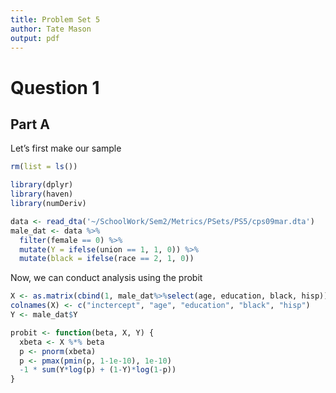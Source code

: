 ```yaml
---
title: Problem Set 5
author: Tate Mason
output: pdf
---
```


# Question 1

## Part A

Let's first make our sample
```r
rm(list = ls())

library(dplyr)
library(haven)
library(numDeriv)

data <- read_dta('~/SchoolWork/Sem2/Metrics/PSets/PS5/cps09mar.dta')
male_dat <- data %>%
  filter(female == 0) %>%
  mutate(Y = ifelse(union == 1, 1, 0)) %>%
  mutate(black = ifelse(race == 2, 1, 0))
```
Now, we can conduct analysis using the probit

```r
X <- as.matrix(cbind(1, male_dat%>%select(age, education, black, hisp)))
colnames(X) <- c("inctercept", "age", "education", "black", "hisp")
Y <- male_dat$Y

probit <- function(beta, X, Y) {
  xbeta <- X %*% beta
  p <- pnorm(xbeta)
  p <- pmax(pmin(p, 1-1e-10), 1e-10)
  -1 * sum(Y*log(p) + (1-Y)*log(1-p))
}

```
